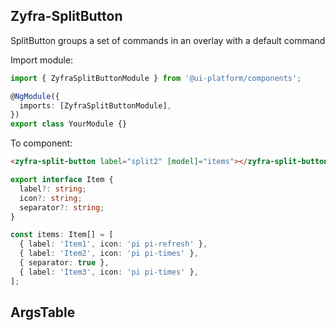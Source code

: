 
## Zyfra-SplitButton

<Subtitle>SplitButton groups a set of commands in an overlay with a default command</Subtitle>

Import module:

```typescript
import { ZyfraSplitButtonModule } from '@ui-platform/components';

@NgModule({
  imports: [ZyfraSplitButtonModule],
})
export class YourModule {}
```

To component:

```html
<zyfra-split-button label="split2" [model]="items"></zyfra-split-button>
```

```typescript
export interface Item {
  label?: string;
  icon?: string;
  separator?: string;
}

const items: Item[] = [
  { label: 'Item1', icon: 'pi pi-refresh' },
  { label: 'Item2', icon: 'pi pi-times' },
  { separator: true },
  { label: 'Item3', icon: 'pi pi-times' },
];
```

## ArgsTable

<ArgsTable of={ZyfraSplitButtonComponent} />
